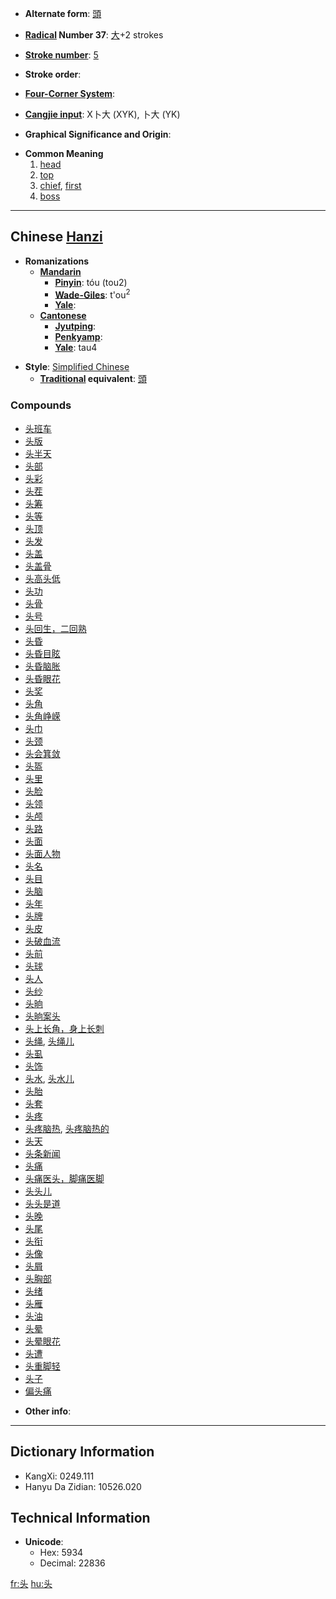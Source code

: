 * '''Alternate form''': [[頭]]

* '''[[Wiktionary:Chinese radical index| Radical]] Number 37''': [[Wiktionary:Chinese radical index 大|大]]+2 strokes

* '''[[Wiktionary:Chinese total strokes index|Stroke number]]''': [[Wiktionary:Chinese total strokes index 5|5]]

* '''Stroke order''': 

* '''[[Wiktionary:Chinese four corner index|Four-Corner System]]''': 

* '''[[Wiktionary:Chinese Cangjie index|Cangjie input]]''': X卜大 (XYK), 卜大 (YK)

* '''Graphical Significance and Origin''': 

* '''Common Meaning'''
*#[[head]]
*# [[top]]
*# [[chief]], [[first]]
*# [[boss]]

----

== Chinese [[Hanzi]] ==

* '''Romanizations'''
** '''[[Mandarin]]'''
*** '''[[Pinyin]]''': tóu (tou2)
*** '''[[Wade-Giles]]''': t'ou<sup>2</sup>
*** '''[[Yale]]''': 
** '''[[Cantonese]]'''
*** '''[[Jyutping]]''':
*** '''[[Penkyamp]]''': 
*** '''[[Yale]]''': tau4

* '''Style''': [[Simplified Chinese]] 
** '''[[Traditional Chinese|Traditional]] equivalent''': [[頭]]

===Compounds===
*[[头班车]]
*[[头版]]
*[[头半天]]
*[[头部]]
*[[头彩]]
*[[头茬]]
*[[头筹]]
*[[头等]]
*[[头顶]]
*[[头发]]
*[[头盖]]
*[[头盖骨]]
*[[头高头低]]
*[[头功]]
*[[头骨]]
*[[头号]]
*[[头回生，二回熟]]
*[[头昏]]
*[[头昏目眩]]
*[[头昏脑胀]]
*[[头昏眼花]]
*[[头奖]]
*[[头角]]
*[[头角峥嵘]]
*[[头巾]]
*[[头颈]]
*[[头会箕敛]]
*[[头盔]]
*[[头里]]
*[[头脸]]
*[[头领]]
*[[头颅]]
*[[头路]]
*[[头面]]
*[[头面人物]]
*[[头名]]
*[[头目]]
*[[头脑]]
*[[头年]]
*[[头牌]]
*[[头皮]]
*[[头破血流]]
*[[头前]]
*[[头球]]
*[[头人]]
*[[头纱]]
*[[头晌]]
*[[头晌案头]]
*[[头上长角，身上长刺]]
*[[头绳]], [[头绳儿]]
*[[头虱]]
*[[头饰]]
*[[头水]], [[头水儿]]
*[[头胎]]
*[[头套]]
*[[头疼]]
*[[头疼脑热]], [[头疼脑热的]]
*[[头天]]
*[[头条新闻]]
*[[头痛]]
*[[头痛医头，脚痛医脚]]
*[[头头儿]]
*[[头头是道]]
*[[头晚]]
*[[头尾]]
*[[头衔]]
*[[头像]]
*[[头屑]]
*[[头胸部]]
*[[头绪]]
*[[头雁]]
*[[头油]]
*[[头晕]]
*[[头晕眼花]]
*[[头遭]]
*[[头重脚轻]]
*[[头子]]
*[[偏头痛]]

* '''Other info''': 

----

== Dictionary Information ==

* KangXi: 0249.111
* Hanyu Da Zidian: 10526.020

== Technical Information ==

* '''Unicode''':
** Hex: 5934
** Decimal: 22836

[[fr:头]]
[[hu:头]]